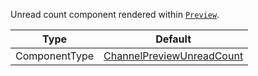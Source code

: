 Unread count component rendered within [`Preview`](../../../../ui-components/channel-list-components/channel-preview-messenger.mdx).

| Type          | Default                                                                                                         |
| ------------- | --------------------------------------------------------------------------------------------------------------- |
| ComponentType | [ChannelPreviewUnreadCount](../../../../ui-components/channel-list-components/channel-preview-unread-count.mdx) |
